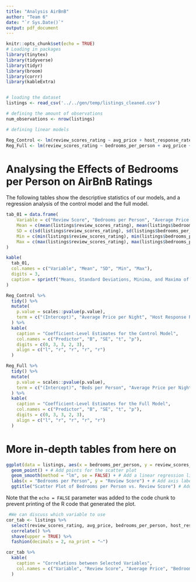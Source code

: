 ```yaml
---
title: "Analysis AirBnB"
author: "Team 6"
date: "`r Sys.Date()`"
output: pdf_document
---
```


```r
knitr::opts_chunk$set(echo = TRUE)
# Loading in packages
library(tinytex)
library(tidyverse)
library(tidyr)
library(broom)
library(corrr)
library(kableExtra)


# loading the dataset
listings <- read_csv('../../gen/temp/listings_cleaned.csv')

# defining the amount of observations
num_observations <- nrow(listings)

# defining linear models

Reg_Control <- lm(review_scores_rating ~ avg_price + host_response_rate + host_identity_verified + experience_of_hosts_in_years + in_city_center, listings)
Reg_Full <- lm(review_scores_rating ~ bedrooms_per_person + avg_price + host_response_rate + host_identity_verified + experience_of_hosts_in_years + in_city_center, listings)
```

\newpage

# Analysing the Effects of Bedrooms per Person on AirBnB Ratings

The following tables show the descriptive statistics of our models, and a regression analysis of the control model and the full model. 

```r
tab_01 = data.frame(
    Variable = c("Review Score", "Bedrooms per Person", "Average Price per Night", "Host Response Rate", "Host Verified", "Host Experience (Years)", "Location: City Centre"),
    Mean = c(mean(listings$review_scores_rating), mean(listings$bedrooms_per_person), mean(listings$avg_price), mean(listings$host_response_rate), mean(listings$host_identity_verified), mean(listings$experience_of_hosts_in_years), mean(listings$in_city_center)), 
    SD = c(sd(listings$review_scores_rating), sd(listings$bedrooms_per_person), sd(listings$avg_price), sd(listings$host_response_rate), sd(listings$host_identity_verified), sd(listings$experience_of_hosts_in_years), sd(listings$in_city_center)),
    Min = c(min(listings$review_scores_rating), min(listings$bedrooms_per_person), min(listings$avg_price), min(listings$host_response_rate), min(listings$host_identity_verified), min(listings$experience_of_hosts_in_years), min(listings$in_city_center)),
    Max = c(max(listings$review_scores_rating), max(listings$bedrooms_per_person), max(listings$avg_price), max(listings$host_response_rate), max(listings$host_identity_verified), max(listings$experience_of_hosts_in_years), max(listings$in_city_center))
)
```

```r
kable(
  tab_01,
  col.names = c("Variable", "Mean", "SD", "Min", "Max"),
  digits = 3,
  caption = sprintf("Means, Standard Deviations, Minima, and Maxima of all variables used in the full regression analysis. n = %d ", num_observations)
)
```

```r
Reg_Control %>%
  tidy() %>%
  mutate(
    p.value = scales::pvalue(p.value),
    term = c("(Intercept)", "Average Price per Night", "Host Response Rate", "Host Verified", "Host Experience (Years)", "Location: City Centre")
  ) %>%
  kable(
    caption = "Coefficient-Level Estimates for the Control Model",
    col.names = c("Predictor", "B", "SE", "t", "p"),
    digits = c(0, 3, 3, 2, 3),
    align = c("l", "r", "r", "r", "r")
  )
```

```r
Reg_Full %>%
  tidy() %>%
  mutate(
    p.value = scales::pvalue(p.value),
    term = c("(Intercept)", "Beds per Person", "Average Price per Night", "Host Response Rate", "Host Verified", "Host Experience (Years)", "Location: City Centre")
  ) %>%
  kable(
    caption = "Coefficient-Level Estimates for the Full Model",
    col.names = c("Predictor", "B", "SE", "t", "p"),
    digits = c(0, 3, 3, 2, 3),
    align = c("l", "r", "r", "r", "r")
  )
```

\newpage

# More in-depth tables from here on

```r
ggplot(data = listings, aes(x = bedrooms_per_person, y = review_scores_rating)) +
  geom_point() + # Add points for the scatter plot
  geom_smooth(method = "lm", se = FALSE) + # Add a linear regression line (change method as needed)
  labs(x = "Bedrooms per Person", y = "Review Score") + # Add axis labels
  ggtitle("Scatter Plot of Bedrooms per Person vs. Review Score") # Add a title

```

Note that the `echo = FALSE` parameter was added to the code chunk to prevent printing of the R code that generated the plot.

```r
 #We can discuss which variable to use
cor_tab <- listings %>%
  select(review_scores_rating, avg_price, bedrooms_per_person, host_response_rate) %>%
  correlate() %>%
  shave(upper = TRUE) %>%
  fashion(decimals = 2, na_print = "—")

cor_tab %>%
  kable(
    caption = "Correlations between Selected Variables",
    col.names = c("Variable", "Review Score", "Average Price", "Bedrooms per Person", "Host Response Rate")
  )
```